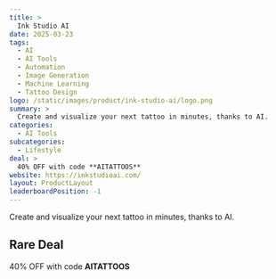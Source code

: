 ```yaml
---
title: >
  Ink Studio AI
date: 2025-03-23
tags:
  - AI
  - AI Tools
  - Automation
  - Image Generation
  - Machine Learning
  - Tattoo Design
logo: /static/images/product/ink-studio-ai/logo.png
summary: >
  Create and visualize your next tattoo in minutes, thanks to AI.
categories:
  - AI Tools
subcategories:
  - Lifestyle
deal: >
  40% OFF with code **AITATTOOS**
website: https://inkstudioai.com/
layout: ProductLayout
leaderboardPosition: -1
---
```

Create and visualize your next tattoo in minutes, thanks to AI.

## Rare Deal

40% OFF with code **AITATTOOS**
